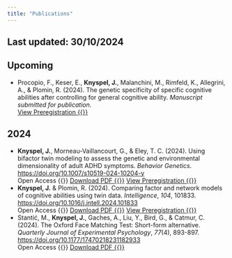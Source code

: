 ```yaml
---
title: "Publications"
---
```


::: callout-tip
## Last updated: 30/10/2024
:::

## Upcoming

<ul class="fa-ul">

  <li class="li-pad"><span class="fa-li"><i class="fa-solid fa-file-pen"></i></span>
    Procopio, F., Keser, E., **Knyspel, J.**, Malanchini, M., Rimfeld, K., Allegrini, A., & Plomin, R. (2024). The genetic specificity of specific cognitive abilities after controlling for general cognitive ability. *Manuscript submitted for publication*.<br>
    [<span class="badge bg-info bg-link">View Preregistration {{<ai osf>}}</span>](https://osf.io/5qb4m)
  </li>
  
</ul>

## 2024

<ul class="fa-ul">

  <li class="li-pad"><span class="fa-li"><i class="fa-solid fa-file-pen"></i></span>
    **Knyspel, J.**, Morneau-Vaillancourt, G., & Eley, T. C. (2024). Using bifactor twin modeling to assess the genetic and environmental dimensionality of adult ADHD symptoms. *Behavior Genetics*. <https://doi.org/10.1007/s10519-024-10204-y><br>
    <span class="badge bg-primary">Open Access {{<ai open-access>}}</span>
    [<span class="badge bg-secondary bg-link">Download PDF {{<fa file-pdf>}}</span>](https://link.springer.com/content/pdf/10.1007/s10519-024-10204-y.pdf)
    [<span class="badge bg-info bg-link">View Preregistration {{<ai osf>}}</span>](https://osf.io/emx8y)
  </li>
  
  <li class="li-pad"><span class="fa-li"><i class="fa-solid fa-file-pen"></i></span>
    **Knyspel, J.** & Plomin, R. (2024). Comparing factor and network models of cognitive abilities using twin data. *Intelligence*, *104*, 101833. <https://doi.org/10.1016/j.intell.2024.101833><br>
    <span class="badge bg-primary">Open Access {{<ai open-access>}}</span>
    [<span class="badge bg-secondary bg-link">Download PDF {{<fa file-pdf>}}</span>](https://www.sciencedirect.com/science/article/pii/S0160289624000278/pdfft?md5=4fce9f2261c54e23fad5b161a8d215c5&pid=1-s2.0-S0160289624000278-main.pdf)
    [<span class="badge bg-info bg-link">View Preregistration {{<ai osf>}}</span>](https://osf.io/a4ewp)
  </li>
    
  <li class="li-pad"><span class="fa-li"><i class="fa-solid fa-file-pen"></i></span>
    Stantić, M., **Knyspel, J.**, Gaches, A., Liu, Y., Bird, G., & Catmur, C. (2024). The Oxford Face Matching Test: Short-form alternative. *Quarterly Journal of Experimental Psychology*, *77*(4), 893-897. <https://doi.org/10.1177/17470218231182933><br>
    <span class="badge bg-primary">Open Access {{<ai open-access>}}</span>
    [<span class="badge bg-secondary bg-link">Download PDF {{<fa file-pdf>}}</span>](https://journals.sagepub.com/doi/pdf/10.1177/17470218231182933?download=true)
  </li>
    
</ul>

